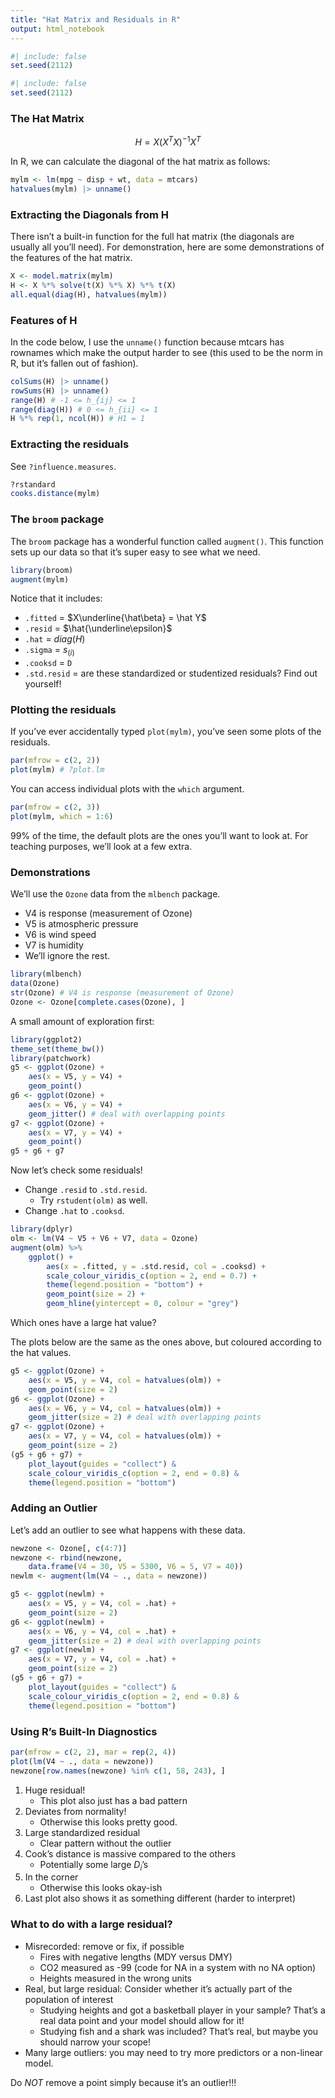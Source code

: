 ```yaml
---
title: "Hat Matrix and Residuals in R"
output: html_notebook
---
```



```r
#| include: false
set.seed(2112)
```

```r
#| include: false
set.seed(2112)
```


### The Hat Matrix

$$
H = X(X^TX)^{-1}X^T
$$

In R, we can calculate the diagonal of the hat matrix as follows:

```r
mylm <- lm(mpg ~ disp + wt, data = mtcars)
hatvalues(mylm) |> unname()
```

### Extracting the Diagonals from H

There isn't a built-in function for the full hat matrix (the diagonals are usually all you'll need). For demonstration, here are some demonstrations of the features of the hat matrix.

```r
X <- model.matrix(mylm)
H <- X %*% solve(t(X) %*% X) %*% t(X)
all.equal(diag(H), hatvalues(mylm))
```

### Features of H

In the code below, I use the `unname()` function because mtcars has rownames which make the output harder to see (this used to be the norm in R, but it's fallen out of fashion).

```r
colSums(H) |> unname()
rowSums(H) |> unname()
range(H) # -1 <= h_{ij} <= 1
range(diag(H)) # 0 <= h_{ii} <= 1
H %*% rep(1, ncol(H)) # H1 = 1
```

### Extracting the residuals

See `?influence.measures`.

```r
?rstandard
cooks.distance(mylm)
```

### The `broom` package

The `broom` package has a wonderful function called `augment()`. This function sets up our data so that it's super easy to see what we need.

```r
library(broom)
augment(mylm)
```

Notice that it includes:

-   `.fitted` = $X\underline{\hat\beta} = \hat Y$
-   `.resid` = $\hat{\underline\epsilon}$
-   `.hat` = $diag(H)$
-   `.sigma` = $s_{(i)}$
-   `.cooksd` = `D`
-   `.std.resid` = are these standardized or studentized residuals? Find out yourself!

### Plotting the residuals

If you've ever accidentally typed `plot(mylm)`, you've seen some plots of the residuals.

```r
par(mfrow = c(2, 2))
plot(mylm) # ?plot.lm
```

You can access individual plots with the `which` argument.

```r
par(mfrow = c(2, 3))
plot(mylm, which = 1:6)
```

99% of the time, the default plots are the ones you'll want to look at. For teaching purposes, we'll look at a few extra.

### Demonstrations

We'll use the `Ozone` data from the `mlbench` package.

-   V4 is response (measurement of Ozone)
-   V5 is atmospheric pressure
-   V6 is wind speed
-   V7 is humidity
-   We'll ignore the rest.

```r
library(mlbench)
data(Ozone)
str(Ozone) # V4 is response (measurement of Ozone)
Ozone <- Ozone[complete.cases(Ozone), ]
```

A small amount of exploration first:

```r
library(ggplot2)
theme_set(theme_bw())
library(patchwork)
g5 <- ggplot(Ozone) +
    aes(x = V5, y = V4) +
    geom_point()
g6 <- ggplot(Ozone) +
    aes(x = V6, y = V4) +
    geom_jitter() # deal with overlapping points
g7 <- ggplot(Ozone) +
    aes(x = V7, y = V4) +
    geom_point()
g5 + g6 + g7
```

Now let's check some residuals!

-   Change `.resid` to `.std.resid`.
    -   Try `rstudent(olm)` as well.
-   Change `.hat` to `.cooksd`.

```r
library(dplyr)
olm <- lm(V4 ~ V5 + V6 + V7, data = Ozone)
augment(olm) %>%
    ggplot() +
        aes(x = .fitted, y = .std.resid, col = .cooksd) +
        scale_colour_viridis_c(option = 2, end = 0.7) +
        theme(legend.position = "bottom") +
        geom_point(size = 2) +
        geom_hline(yintercept = 0, colour = "grey")
```

Which ones have a large hat value?

The plots below are the same as the ones above, but coloured according to the hat values.

```r
g5 <- ggplot(Ozone) +
    aes(x = V5, y = V4, col = hatvalues(olm)) +
    geom_point(size = 2)
g6 <- ggplot(Ozone) +
    aes(x = V6, y = V4, col = hatvalues(olm)) +
    geom_jitter(size = 2) # deal with overlapping points
g7 <- ggplot(Ozone) +
    aes(x = V7, y = V4, col = hatvalues(olm)) +
    geom_point(size = 2)
(g5 + g6 + g7) +
    plot_layout(guides = "collect") &
    scale_colour_viridis_c(option = 2, end = 0.8) &
    theme(legend.position = "bottom")
```

### Adding an Outlier

Let's add an outlier to see what happens with these data.

```r
newzone <- Ozone[, c(4:7)]
newzone <- rbind(newzone,
    data.frame(V4 = 30, V5 = 5300, V6 = 5, V7 = 40))
newlm <- augment(lm(V4 ~ ., data = newzone))

g5 <- ggplot(newlm) +
    aes(x = V5, y = V4, col = .hat) +
    geom_point(size = 2)
g6 <- ggplot(newlm) +
    aes(x = V6, y = V4, col = .hat) +
    geom_jitter(size = 2) # deal with overlapping points
g7 <- ggplot(newlm) +
    aes(x = V7, y = V4, col = .hat) +
    geom_point(size = 2)
(g5 + g6 + g7) +
    plot_layout(guides = "collect") &
    scale_colour_viridis_c(option = 2, end = 0.8) &
    theme(legend.position = "bottom")
```

### Using R's Built-In Diagnostics

```r
par(mfrow = c(2, 2), mar = rep(2, 4))
plot(lm(V4 ~ ., data = newzone))
newzone[row.names(newzone) %in% c(1, 58, 243), ]
```

1.  Huge residual!
    -   This plot also just has a bad pattern
2.  Deviates from normality!
    -   Otherwise this looks pretty good.
3.  Large standardized residual
    -   Clear pattern without the outlier
4.  Cook's distance is massive compared to the others
    -   Potentially some large $D_i$'s
5.  In the corner
    -   Otherwise this looks okay-ish
6.  Last plot also shows it as something different (harder to interpret)

### What to do with a large residual?

-   Misrecorded: remove or fix, if possible
    -   Fires with negative lengths (MDY versus DMY)
    -   CO2 measured as -99 (code for NA in a system with no NA option)
    -   Heights measured in the wrong units
-   Real, but large residual: Consider whether it's actually part of the population of interest
    -   Studying heights and got a basketball player in your sample? That's a real data point and your model should allow for it!
    -   Studying fish and a shark was included? That's real, but maybe you should narrow your scope!
-   Many large outliers: you may need to try more predictors or a non-linear model.

Do *NOT* remove a point simply because it's an outlier!!!
